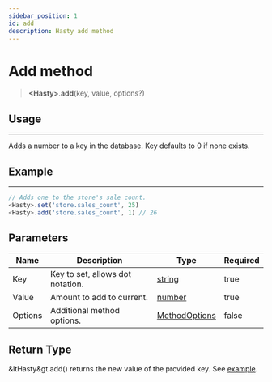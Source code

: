```yaml
---
sidebar_position: 1
id: add
description: Hasty add method
---
```


# Add method

> **&lt;Hasty&gt;**.**add**(key, value, options?)

## Usage

---

Adds a number to a key in the database. Key defaults to 0 if none exists.

## Example

---

```js title="add.js"
// Adds one to the store's sale count.
<Hasty>.set('store.sales_count', 25)
<Hasty>.add('store.sales_count', 1) // 26
```

## Parameters

| Name    | Description                      | Type                                                                                              | Required |
| ------- | -------------------------------- | ------------------------------------------------------------------------------------------------- | -------- |
| Key     | Key to set, allows dot notation. | [string](https://developer.mozilla.org/en-US/docs/Web/JavaScript/Reference/Global_Objects/String) | true     |
| Value   | Amount to add to current.        | [number](https://developer.mozilla.org/en-US/docs/Web/JavaScript/Reference/Global_Objects/Number) | true     |
| Options | Additional method options.      | [MethodOptions](/docs/types/method-options)                                                        | false    |

## Return Type

&ltHasty&gt.add() returns the new value of the provided key.
See [example](#example).
